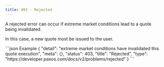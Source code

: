 ```yaml
---
title: 403 - Rejected
---
```


A rejected error can occur if extreme market conditions lead to a quote being invalidated.

In this case, a new quote most be issued to the user.

<CodeGroup>
```json Example
{
  "detail": "extreme market conditions have invalidated this quote execution",
  "meta": {},
  "status": 403,
  "title": "Rejected",
  "type": "https://developer.paxos.com/docs/v2/problems/rejected"
}
```
</CodeGroup>
